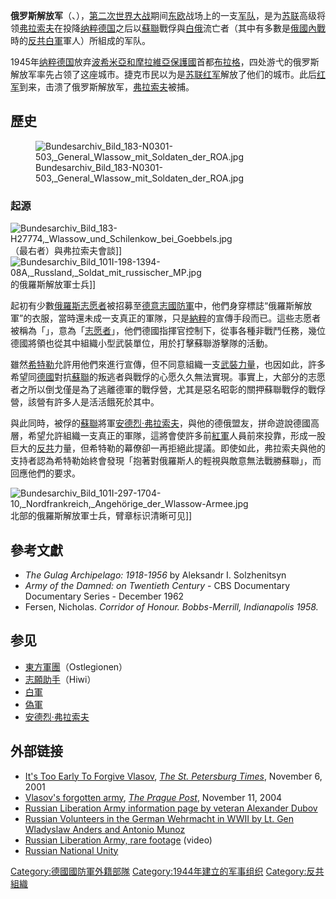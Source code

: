 {{Expand language|1=ru|2=en|time=2022-05-04T23:28:13+00:00}}
{{Infobox Military Unit
|unit_name= '''俄羅斯解放軍''' <br><small>{{lang|ru|Русская освободительная армия}}</small><br><small>{{lang|de|Russische Befreiungsarmee}}</small>
|image= [[File:Naval_ensign_of_Russia.svg|200px]]
|caption=俄羅斯解放軍軍旗
|dates= 1944年-1945年
|country={{flag|苏联}}
|allegiance={{flag|纳粹德国}}
|branch= [[德意志國防軍|德意志國防軍]]<br/>[[東方軍團|東方軍團]]（Ostlegionen）
|type= [[陸軍|陸軍]]、[[偽軍|偽軍]]
|size= [[军_(军队)|军]]
|battles=[[第二次世界大戰|第二次世界大戰]]
|anniversaries=
|decorations=
|battle_honours=
<!-- Commanders -->
|commander1= 
|commander1_label=
|commander2=
|commander2_label=
|commander3=
|commander3_label=
|notable_commanders=[[安德烈·弗拉索夫|安德烈·弗拉索夫]]{{small|（自1945年1月28日起）}}<br>{{tsl|ru|Буняченко, Сергей Кузьмич|谢尔盖·布尼亚琴科}}<br>{{tsl|ru|Зверев, Григорий Александрович|格里戈里·兹韦列夫}}<br>{{tsl|ru|Мальцев, Виктор Иванович|维克托·伊万诺维奇·马尔采夫|维克托·马尔采夫}}
<!-- Insignia -->
|identification_symbol=
|identification_symbol_label=
|identification_symbol_2=
|identification_symbol_2_label=
|identification_symbol_3=
|identification_symbol_3_label=
|identification_symbol_4=
|identification_symbol_4_label=
}}

'''俄罗斯解放军'''（{{lang-ru|Русская освободительная армия, РОА}}、{{lang-de|Russische Befreiungsarmee}}），[[第二次世界大战|第二次世界大战]]期间[[东欧|东欧]]战场上的一支[[军队|军队]]，是为[[苏联|苏联]]高级将领[[安德烈·安德烈耶维奇·弗拉索夫|弗拉索夫]]在投降[[纳粹德国|纳粹德国]]之后以[[蘇聯|蘇聯]]戰俘與[[白俄|白俄]]流亡者（其中有多數是[[俄國內戰|俄國內戰]]時的[[反共|反共]][[白軍|白軍]]軍人）所組成的军队。

1945年[[纳粹德国|纳粹德国]]放弃[[波希米亞和摩拉維亞保護國|波希米亞和摩拉維亞保護國]]首都[[布拉格|布拉格]]，四处游弋的俄罗斯解放军率先占领了这座城市。捷克市民以为是[[苏联红军|苏联红军]]解放了他们的城市。此后[[苏联红军|红军]]到来，击溃了俄罗斯解放军，[[安德烈·安德烈耶维奇·弗拉索夫|弗拉索夫]]被捕。

==歷史==
[[File:Bundesarchiv_Bild_183-N0301-503,_General_Wlassow_mit_Soldaten_der_ROA.jpg|thumb]]

===起源===
[[File:Bundesarchiv_Bild_183-H27774,_Wlassow_und_Schilenkow_bei_Goebbels.jpg|thumb]]（最右者）與弗拉索夫會談]]
[[File:Bundesarchiv_Bild_101I-198-1394-08A,_Russland,_Soldat_mit_russischer_MP.jpg|thumb]]的俄羅斯解放軍士兵]]

起初有少數[[俄羅斯|俄羅斯]][[志愿者|志愿者]]被招募至[[德意志國防軍|德意志國防軍]]中，他們身穿標誌“俄羅斯解放軍”的衣服，當時還未成一支真正的軍隊，只是[[納粹|納粹]]的宣傳手段而已。這些志愿者被稱為「{{lang|de|HiWi}}」，意為「[[Hiwi_(志願人員)|志愿者]]」，他們德國指揮官控制下，從事各種非戰鬥任務，幾位德國將領也從其中組織小型武裝單位，用於打擊蘇聯游擊隊的活動。

雖然[[希特勒|希特勒]]允許用他們來進行宣傳，但不同意組織一支[[武裝力量|武裝力量]]，也因如此，許多希望同[[德國|德國]]對抗[[蘇聯|蘇聯]]的叛逃者與戰俘的心愿久久無法實現。事實上，大部分的志愿者之所以倒戈僅是為了逃離德軍的戰俘營，尤其是惡名昭彰的關押蘇聯戰俘的戰俘營，該營有許多人是活活餓死於其中。

與此同時，被俘的[[蘇聯|蘇聯]]將軍[[安德烈·弗拉索夫|安德烈·弗拉索夫]]，與他的德俄盟友，拼命遊說德國高層，希望允許組織一支真正的軍隊，這將會使許多前[[苏联红军|紅軍]]人員前來投靠，形成一股巨大的[[反共|反共]]力量，但希特勒的幕僚卻一再拒絕此提議。即使如此，弗拉索夫與他的支持者認為希特勒始終會發現「抱著對俄羅斯人的輕視與敵意無法戰勝蘇聯」，而回應他們的要求。

[[File:Bundesarchiv_Bild_101I-297-1704-10,_Nordfrankreich,_Angehörige_der_Wlassow-Armee.jpg|thumb]]北部的俄羅斯解放軍士兵，臂章{{lang|ru|РОА}}标识清晰可见]]

==參考文獻==
{{refbegin}}
*''The Gulag Archipelago: 1918-1956'' by Aleksandr I. Solzhenitsyn
*''Army of the Damned: on Twentieth Century'' - CBS Documentary Documentary Series - December 1962
*Fersen, Nicholas. ''Corridor of Honour. Bobbs-Merrill, Indianapolis 1958.''
{{refend}}

==参见==
*[[東方軍團|東方軍團]]（Ostlegionen）
*[[志願助手|志願助手]]（Hiwi）
*[[白軍|白軍]]
*[[偽軍|偽軍]]
*[[安德烈·弗拉索夫|安德烈·弗拉索夫]]

==外部链接==
{{commonscat|Russian Liberation Army}}
*[http://www.sptimes.ru/index.php?action_id=2&story_id=5830 It's Too Early To Forgive Vlasov]{{Wayback|url=http://www.sptimes.ru/index.php?action_id=2&story_id=5830 |date=20140206042708 }}, ''[[The_St._Petersburg_Times|The St. Petersburg Times]]'', November 6, 2001  	
*[https://web.archive.org/web/20090109164144/http://www.praguepost.com/P03/2004/Art/1111/news8.php Vlasov's forgotten army], ''[[The_Prague_Post|The Prague Post]]'', November 11, 2004
*[http://www.roa2.narod.ru/index-e.htm Russian Liberation Army information page by veteran Alexander Dubov]{{Wayback|url=http://www.roa2.narod.ru/index-e.htm |date=20090803014439 }}
*[http://www.mochola.org/russiaabroad/vlasan01.htm Russian Volunteers in the German Wehrmacht in WWII by Lt. Gen Wladyslaw Anders and Antonio Munoz]{{Wayback|url=http://www.mochola.org/russiaabroad/vlasan01.htm |date=20091005014353 }}
*[http://www.youtube.com/watch?v=7USp4MYJBjw Russian Liberation Army, rare footage]{{Wayback|url=http://www.youtube.com/watch?v=7USp4MYJBjw |date=20070915173251 }} (video)
*[http://www.rne.org/ Russian National Unity]{{Wayback|url=http://www.rne.org/ |date=20090531170624 }}

{{Authority control}}
[[Category:德國國防軍外籍部隊|Category:德國國防軍外籍部隊]]
[[Category:1944年建立的军事组织|Category:1944年建立的军事组织]]
[[Category:反共組織|Category:反共組織]]